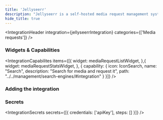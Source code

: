 ```yaml
---
title: 'Jellyseerr'
description: "Jellyseerr is a self-hosted media request management system that integrates with Jellyfin and other media servers."
hide_title: true
---
```




<IntegrationHeader
  integration={jellyseerrIntegration}
  categories={['Media requests']}
/>

### Widgets & Capabilities
<IntegrationCapabilites
    items={[{
        widget: mediaRequestListWidget,
    },{
        widget: mediaRequestStatsWidget,
    }, {
        capability: {
            icon: IconSearch,
            name: "Search",
            description: "Search for media and request it",
            path: "../../management/search-engines/#integration"
        }
    }]}
/>

### Adding the integration
<AddingIntegration />

### Secrets
<IntegrationSecrets secrets={[{
    credentials: ['apiKey'],
    steps: []
}]} />